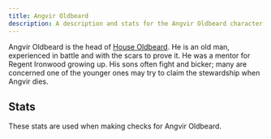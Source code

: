 ```yaml
---
title: Angvir Oldbeard
description: A description and stats for the Angvir Oldbeard character.
---
```



Angvir Oldbeard is the head of [House Oldbeard](/great-houses/house-oldbeard). He is an old man, experienced in battle and with the scars to prove it. He was a mentor for Regent Ironwood growing up. His sons often fight and bicker; many are concerned one of the younger ones may try to claim the stewardship when Angvir dies.

## Stats
These stats are used when making checks for Angvir Oldbeard.

<StatGrid>
  <Stat name="Age" value="78" />
  <Stat name="Romance" value="19" />
  <Stat name="Toughness" value="53" />
  <Stat name="Honor" value="92" />
  <Stat name="Education" value="30" />
  <Stat name="Diplomacy" value="41" />
  <Stat name="Intrigue" value="10" />
  <Stat name="Warfare" value="62" />
</StatGrid>